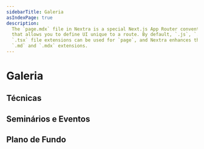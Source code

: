 ```yaml
---
sidebarTitle: Galeria
asIndexPage: true
description:
  The `page.mdx` file in Nextra is a special Next.js App Router convention file
  that allows you to define UI unique to a route. By default, `.js`, `.jsx`, or
  `.tsx` file extensions can be used for `page`, and Nextra enhances them with
  `.md` and `.mdx` extensions.
---
```



# Galeria

## Técnicas

<div className="carousel mx-auto mb-24 py-8">
  <Gallery>
    <GalleryItem
      src="/pt/images/krav-maga/galeria/galeria_tecnicas_1.jpg"
      title=""
    />
    <GalleryItem
      src="/pt/images/krav-maga/galeria/galeria_tecnicas_2.jpg"
      title=""
    />
    <GalleryItem
      src="/pt/images/krav-maga/galeria/galeria_tecnicas_3.jpg"
      title=""
    />
    <GalleryItem
      src="/pt/images/krav-maga/galeria/galeria_tecnicas_4.jpg"
      title=""
    />
    <GalleryItem
      src="/pt/images/krav-maga/galeria/galeria_tecnicas_5.jpg"
      title=""
    />
    <GalleryItem
      src="/pt/images/krav-maga/galeria/galeria_tecnicas_6.jpg"
      title=""
    />
  </Gallery>
</div>

## Seminários e Eventos

<div className="carousel mx-auto mb-24 py-8">
  <Gallery>
    <GalleryItem
      src="/pt/images/krav-maga/galeria/galeria_seminario_1.jpg"
      title=""
    />
    <GalleryItem
      src="/pt/images/krav-maga/galeria/galeria_seminario_2.jpg"
      title=""
    />
    <GalleryItem
      src="/pt/images/krav-maga/galeria/galeria_seminario_3.jpg"
      title=""
    />
    <GalleryItem
      src="/pt/images/krav-maga/galeria/galeria_seminario_4.jpg"
      title=""
    />
  </Gallery>
</div>

## Plano de Fundo

<div className="carousel mx-auto mb-24 py-8">
  <Gallery>
    <GalleryItem
      src="/pt/images/krav-maga/galeria/galeria_planodefundo_1.jpg"
      title=""
    />
    <GalleryItem
      src="/pt/images/krav-maga/galeria/galeria_planodefundo_2.jpg"
      title=""
    />
    <GalleryItem
      src="/pt/images/krav-maga/galeria/galeria_planodefundo_3.jpg"
      title=""
    />
    <GalleryItem
      src="/pt/images/krav-maga/galeria/galeria_planodefundo_4.jpg"
      title=""
    />
    <GalleryItem
      src="/pt/images/krav-maga/galeria/galeria_planodefundo_5.jpg"
      title=""
    />
    <GalleryItem
      src="/pt/images/krav-maga/galeria/galeria_planodefundo_6.jpg"
      title=""
    />
    <GalleryItem
      src="/pt/images/krav-maga/galeria/galeria_planodefundo_7.jpg"
      title=""
    />
    <GalleryItem
      src="/pt/images/krav-maga/galeria/galeria_planodefundo_8.jpg"
      title=""
    />
    <GalleryItem
      src="/pt/images/krav-maga/galeria/galeria_planodefundo_9.jpg"
      title=""
    />
  </Gallery>
</div>
